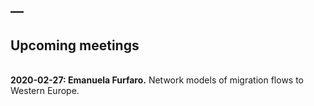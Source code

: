 ---
---

## Upcoming meetings

<br>
**2020-02-27: Emanuela Furfaro.** Network models of migration flows to Western Europe.
